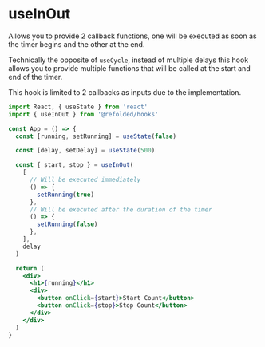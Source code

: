 # useInOut

Allows you to provide 2 callback functions, one will be executed as soon as the timer begins and the other at the end.

Technically the opposite of `useCycle`, instead of multiple delays this hook allows you to provide multiple functions that will be called at the start and end of the timer.

This hook is limited to 2 callbacks as inputs due to the implementation.

```jsx
import React, { useState } from 'react'
import { useInOut } from '@refolded/hooks'

const App = () => {
  const [running, setRunning] = useState(false)

  const [delay, setDelay] = useState(500)

  const { start, stop } = useInOut(
    [
      // Will be executed immediately
      () => {
        setRunning(true)
      },
      // Will be executed after the duration of the timer
      () => {
        setRunning(false)
      },
    ],
    delay
  )

  return (
    <div>
      <h1>{running}</h1>
      <div>
        <button onClick={start}>Start Count</button>
        <button onClick={stop}>Stop Count</button>
      </div>
    </div>
  )
}
```
